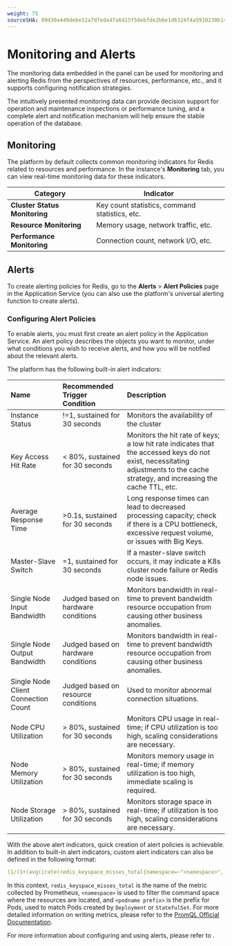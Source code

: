 ```yaml
---
weight: 75
sourceSHA: 09d30a449de6e32a7dfeda47a6415f58ebfde2b6e1d6324f4a5910230b141f89
---
```


# Monitoring and Alerts

The monitoring data embedded in the panel can be used for monitoring and alerting Redis from the perspectives of resources, performance, etc., and it supports configuring notification strategies.

The intuitively presented monitoring data can provide decision support for operation and maintenance inspections or performance tuning, and a complete alert and notification mechanism will help ensure the stable operation of the database.

## Monitoring

The platform by default collects common monitoring indicators for Redis related to resources and performance. In the instance's **Monitoring** tab, you can view real-time monitoring data for these indicators.

| Category             | Indicator               |
| -------------------- | ----------------------- |
| **Cluster Status Monitoring** | Key count statistics, command statistics, etc. |
| **Resource Monitoring**       | Memory usage, network traffic, etc.      |
| **Performance Monitoring**    | Connection count, network I/O, etc. |

## Alerts

To create alerting policies for Redis, go to the **Alerts** > **Alert Policies** page in the Application Service (you can also use the platform's universal alerting function to create alerts).

### Configuring Alert Policies

To enable alerts, you must first create an alert policy in the Application Service. An alert policy describes the objects you want to monitor, under what conditions you wish to receive alerts, and how you will be notified about the relevant alerts.

The platform has the following built-in alert indicators:

| Name                     | Recommended Trigger Condition | Description                                       |
| :---------------------- | :---------------------------- | :------------------------------------------------ |
| Instance Status         | !=1, sustained for 30 seconds | Monitors the availability of the cluster          |
| Key Access Hit Rate     | < 80%, sustained for 30 seconds | Monitors the hit rate of keys; a low hit rate indicates that the accessed keys do not exist, necessitating adjustments to the cache strategy, and increasing the cache TTL, etc. |
| Average Response Time    | >0.1s, sustained for 30 seconds | Long response times can lead to decreased processing capacity; check if there is a CPU bottleneck, excessive request volume, or issues with Big Keys. |
| Master-Slave Switch     | =1, sustained for 30 seconds  | If a master-slave switch occurs, it may indicate a K8s cluster node failure or Redis node issues. |
| Single Node Input Bandwidth   | Judged based on hardware conditions | Monitors bandwidth in real-time to prevent bandwidth resource occupation from causing other business anomalies. |
| Single Node Output Bandwidth  | Judged based on hardware conditions | Monitors bandwidth in real-time to prevent bandwidth resource occupation from causing other business anomalies. |
| Single Node Client Connection Count | Judged based on resource conditions | Used to monitor abnormal connection situations.   |
| Node CPU Utilization    | > 80%, sustained for 30 seconds | Monitors CPU usage in real-time; if CPU utilization is too high, scaling considerations are necessary. |
| Node Memory Utilization  | > 80%, sustained for 30 seconds | Monitors memory usage in real-time; if memory utilization is too high, immediate scaling is required. |
| Node Storage Utilization  | > 80%, sustained for 30 seconds | Monitors storage space in real-time; if utilization is too high, scaling considerations are necessary. |

With the above alert indicators, quick creation of alert policies is achievable. In addition to built-in alert indicators, custom alert indicators can also be defined in the following format:

```yaml
(1/(1+(avg(irate(redis_keyspace_misses_total{namespace=~"<namespace>", pod=~"<podname prefix>-.*"}[5m])) by(namespace,service) / (avg(irate(redis_keyspace_hits_total{namespace=~"<namespace>", pod=~"<podname prefix>-.*"}[5m])) by(namespace,service)+1))))
```

In this context, `redis_keyspace_misses_total` is the name of the metric collected by Prometheus, `<namespace>` is used to filter the command space where the resources are located, and `<podname prefix>` is the prefix for Pods, used to match Pods created by `Deployment` or `StatefulSet`. For more detailed information on writing metrics, please refer to the [PromQL Official Documentation](https://prometheus.io/docs/prometheus/latest/querying/basics/).

For more information about configuring and using alerts, please refer to <ExternalSiteLink name="acp" href="appservice/unified-om/alert-policy-mgt/index" children="Alert Policy Management" />.
